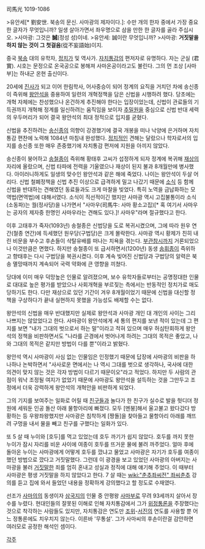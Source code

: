 司馬光
1019-1086

>유안세[* 劉安世. 북송의 문신. 사마광의 제자이다.]: 수만 개의 한자 중에서 가장 중요한 글자가 무엇입니까? 일생 살아가면서 좌우명으로 삼을 만한 한 글자를 골라 주십시오.
>사마광: 그것은 '''誠'''(정성 성)이네.
>유안세: 誠이란 무엇입니까?
>사마광: '''거짓말을 하지 않는 것이 그 첫걸음'''(從不妄語始)이지.

중국 [[북송]] 대의 유학자, [[정치]]가 및 역사가. [[자치통감]]의 편저자로 유명하다. 자는 군실 (君實). 시호는 문정으로 온국공으로 봉해져 사마온공이라고도 불린다. 그의 먼 조상 [사마부]는 하내군 온현 출신이다.

20세에 [[진사]]가 되고 이어 한림학사, 어사중승이 되어 정계의 요직을 거치던 차에 송신종이 즉위해 [[왕안석]]을 중용하여 일련의 개혁정책을 담은 신법을 시행하려 했다. 당초에는 개혁 자체에는 찬성했으나 온건하게 추진해야 한다는 입장이었는데, 신법이 관료들의 기득권까지 개혁해 정계를 일신하려는 움직임을 보이자 [[추밀원]]을 중심으로 신법 반대 세력의 우두머리가 되어 결국 왕안석의 최대 정적으로 입지를 굳혔다.

신법을 추진하려는 [[송신종]]의 의향이 강경했기에 결국 개봉을 떠나 낙양에 은거하며 자치통감 편찬에 노력해 1084년 마침내 완성했다. [[정치]]적인 견해는 달랐으나 학자로서의 입지를 송신종 또한 매우 존중했기에 자치통감 편저에 지원을 아끼지 않았다.

송신종이 붕어하고 [[송철종]]이 즉위해 황태후 고씨가 섭정하게 되자 정계에 복귀해 [[재상]]의 자리에 올랐으며, 신법 타파에 전력을 기울였으나 재상이 된지 불과 8개월만에 병사했다. 아이러니하게도 일생의 맞수인 왕안석과 같은 해에 죽었다. 나이는 왕안석이 두살 어리다. 신법 철폐정책을 신법 추진 이상으로 급격하게 밀고 나갔기 때문에 [[소식]] 등 함께 신법을 반대하는 견해였던 동료들과도 크게 마찰을 빚었다. 특히 노역을 금납화하는 모역법(면역법)에 대해서였다. 소식이 직선적이긴 했지만 사마광 역시 고집불통이라 소식(소동파)는 궐(정사당)을 나가면서 "사마우(司馬牛: 사마 황소고집)[* 혹 여기서 사마우는 공자의 제자중 한명인 사마우라는 견해도 있다.]! 사마우"라며 절규했다고 한다.

이후 고태후가 죽자(1093년) 송철종은 신법당을 도로 복귀시켰으며, 그에 따라 원우 연간(철종 연간)에 득세했던 원우당(구법당)은 크게 몰락한다. 사마광 역시 황제가 친히 내린 비문을 부수고 후손들이 삭탈유배를 떠나는 치욕을 겪는다. [[부관참시]]까지 거론되었으나 이것만큼은 면했다. 하지만 송철종이 또 급서하면서(1200년) 동생 [[송휘종]]이 즉위하고 향태후는 다시 구법당을 복권시켰다. 이후 계속 빚어진 신법당과 구법당의 알력은 북송 멸망때까지 계속되어 국력 약화에 큰 영향을 끼쳤다.

당대에 이미 매우 덕망높은 인물로 알려졌으며, 보수 유학자들로부터는 공명정대한 인물로 대대로 높은 평가를 받았으나 사회개혁을 부르짖는 측에서는 반동적인 정치가로 매도당하기도 한다. 다만 재상으로 있던 기간이 겨우 8개월이었기 때문에 신법을 대신할 정책을 구상하다가 끝내 실현하지 못했을 가능성도 배제할 수는 없다. 

왕안석의 신법을 매우 반대했지만 실제로 왕안석과 사마광 개인 대 개인의 사이는 그리 나쁘지는 않았었다고 한다. 사마광이 왕안석에게 세 통의 편지를 보낸 적이 있는데 그 편지를 보면 "내가 그대의 벗으로서 하는 말"이라고 적혀 있으며 매우 허심탄회하게 왕안석의 정책을 비판하면서도 "나라를 곤경에서 벗어나게 하려는 그대의 목적은 좋았고, 나와 그대의 목적은 같지만 방법이 다를 뿐"이라고 밝혔다. 

왕안석 역시 사마광이 사심 없는 인물임은 인정했기 때문에 답장에 사마광의 비판을 하나하나 논박하면서 "사사로운 면에서는 나 역시 그대를 벗으로 생각하나, 국사에 대한 의견이 맞지 않는 것은 각자 방법이 다르기 때문이오"라고 적었다. 하지만 두 사람의 관점이 워낙 조정될 여지가 없었기 때문에 사마광도 왕안석을 설득하는 것을 그만두고 조정에서 더욱 강력하게 왕안석의 개혁안을 비판하게 되었다.  

그의 기지를 보여주는 일화로 어릴 때 [[친구]]들과 놀다가 한 친구가 실수로 발을 헛디뎌 정원에 세워둔 인공 돌산 아래 물항아리에 빠졌다. 모두 [멘붕]해서 울고불고 왔다갔다 방황하는 등 우왕좌왕했지만 사마광은 침착하게 [짱돌]을 찾아들고 물항아리 아래를 깨뜨려 구멍을 내서 물을 빼고 친구를 구했다는 일화가 있다.

또 5 살 때 누이와 [호두]를 먹고 있었는데 호두 까기가 쉽지 않았다. 호두를 까지 못한 누이가 잠시 자리를 비운 사이에 여종이 호두를 뜨거운 물에 불려 까주었다. 얼마 후에 돌아온 누이는 사마광에게 어떻게 호두를 깠냐고 물었고 사마광은 자기가 호두를 여종이 했던 방법으로 깠다고 거짓말했다. 그런데 이 광경을 보고 있었던 사마광의 아버지는 사마광을 불러 [[거짓말]]한 죄를 엄히 혼내고 성실과 정직에 대해 얘기해 주었다. 이 때부터 사마광은 평생 거짓말을 하지 않았다고 한다. 7 살 때는 [[wiki:"춘추좌씨전" 좌씨춘추]] 강의를 듣고 집에 와서 들었던 내용을 정확하게 강의했다고 할 정도로 수재였다. 

선조가 [[사마의]]의 동생이자 [[삼국지]]의 인물 중 안평왕 [[사마부]]로 무려 93세까지 살아서 장수를 누렸다. 현대인들의 잘못된 이해로 인해 자치통감에서 그가 [[위정통론]]을 주장했다는 것으로 착각하는 사람들도 있지만, 자치통감은 연도만 [[조위]]-[[서진]]의 연도를 사용할 뿐 어느 정통론에도 치우치지 않는다. 이른바 '무통설'. 그가 사마씨의 후손이란걸 감안하면 여러모로 공정한 해석인 셈이다.

[[각주]]
